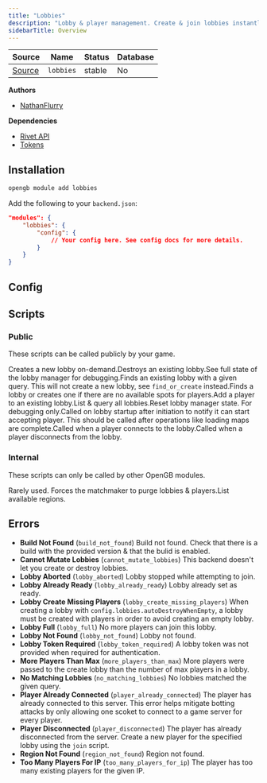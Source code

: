 ```yaml
---
title: "Lobbies"
description: "Lobby & player management. Create & join lobbies instantly."
sidebarTitle: Overview
---
```


| Source                                                                           | Name       | Status     | Database     |
| -------------------------------------------------------------------------------- | ---------- | ---------- | ------------ |
| [Source](https://github.com/rivet-gg/opengb-modules/tree/main/modules/lobbies) | `lobbies` | stable | No |

**Authors**

- [NathanFlurry](https://github.com/NathanFlurry)

**Dependencies**

- [Rivet API](/modules/rivet/overview)
- [Tokens](/modules/tokens/overview)

## Installation

<Tabs>

<Tab title="CLI">

```sh CLI
opengb module add lobbies
```

</Tab>

<Tab title="backend.json">

Add the following to your `backend.json`:

```json backend.json
"modules": {
	"lobbies": {
		"config": {
			// Your config here. See config docs for more details.
		}
	}
}

```
</Tab>

</Tabs>


## Config

<Card title="View Config" icon="square-sliders" href="/modules/lobbies/config"></Card>



## Scripts

### Public

These scripts can be called publicly by your game.

<CardGroup><Card title="Create Lobby" href="/modules/lobbies/scripts/create">Creates a new lobby on-demand.</Card><Card title="Destroy Lobby" href="/modules/lobbies/scripts/destroy">Destroys an existing lobby.</Card><Card title="Fetch Lobby Manager State" href="/modules/lobbies/scripts/fetch_lobby_manager_state">See full state of the lobby manager for debugging.</Card><Card title="Find Lobby" href="/modules/lobbies/scripts/find">Finds an existing lobby with a given query. This will not create a new lobby, see `find_or_create` instead.</Card><Card title="Find Or Create Lobby" href="/modules/lobbies/scripts/find_or_create">Finds a lobby or creates one if there are no available spots for players.</Card><Card title="Join Lobby" href="/modules/lobbies/scripts/join">Add a player to an existing lobby.</Card><Card title="List Lobbies" href="/modules/lobbies/scripts/list">List & query all lobbies.</Card><Card title="Reset Lobby Manager State" href="/modules/lobbies/scripts/reset_lobby_manager_state">Reset lobby manager state. For debugging only.</Card><Card title="Set Lobby Ready" href="/modules/lobbies/scripts/set_lobby_ready">Called on lobby startup after initiation to notify it can start accepting player. This should be called after operations like loading maps are complete.</Card><Card title="Set Player Connected" href="/modules/lobbies/scripts/set_player_connected">Called when a player connects to the lobby.</Card><Card title="Set Player Disconnected" href="/modules/lobbies/scripts/set_player_disconnected">Called when a player disconnects from the lobby.</Card></CardGroup>

### Internal

These scripts can only be called by other OpenGB modules.

<CardGroup><Card title="Force Garbage Collection" href="/modules/lobbies/scripts/force_gc">Rarely used. Forces the matchmaker to purge lobbies & players.</Card><Card title="List Regions" href="/modules/lobbies/scripts/list_regions">List available regions.</Card></CardGroup>

## Errors

- **Build Not Found** (`build_not_found`) Build not found. Check that there is a build with the provided version & that the bulid is enabled.
- **Cannot Mutate Lobbies** (`cannot_mutate_lobbies`) This backend doesn't let you create or destroy lobbies.
- **Lobby Aborted** (`lobby_aborted`) Lobby stopped while attempting to join.
- **Lobby Already Ready** (`lobby_already_ready`) Lobby already set as ready.
- **Lobby Create Missing Players** (`lobby_create_missing_players`) When creating a lobby with `config.lobbies.autoDestroyWhenEmpty`, a lobby must be created with players in order to avoid creating an empty lobby.
- **Lobby Full** (`lobby_full`) No more players can join this lobby.
- **Lobby Not Found** (`lobby_not_found`) Lobby not found.
- **Lobby Token Required** (`lobby_token_required`) A lobby token was not provided when required for authentication.
- **More Players Than Max** (`more_players_than_max`) More players were passed to the create lobby than the number of max players in a lobby.
- **No Matching Lobbies** (`no_matching_lobbies`) No lobbies matched the given query.
- **Player Already Connected** (`player_already_connected`) The player has already connected to this server. This error helps mitigate botting attacks by only allowing one scoket to connect to a game server for every player.
- **Player Disconnected** (`player_disconnected`) The player has already disconnected from the server. Create a new player for the specified lobby using the `join` script.
- **Region Not Found** (`region_not_found`) Region not found.
- **Too Many Players For IP** (`too_many_players_for_ip`) The player has too many existing players for the given IP.
